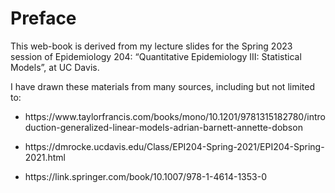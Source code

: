 # Preface {.unnumbered}

This web-book is derived from my lecture slides for the Spring 2023 session of Epidemiology 204: "Quantitative Epidemiology III: Statistical Models", at UC Davis.

I have drawn these materials from many sources, including but not limited to:

-   https://www.taylorfrancis.com/books/mono/10.1201/9781315182780/introduction-generalized-linear-models-adrian-barnett-annette-dobson

-   https://dmrocke.ucdavis.edu/Class/EPI204-Spring-2021/EPI204-Spring-2021.html

-   https://link.springer.com/book/10.1007/978-1-4614-1353-0
